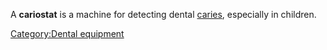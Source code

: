 A '''cariostat''' is a machine for detecting dental [[caries]], especially in children.

{{stub}}

[[Category:Dental equipment]]
